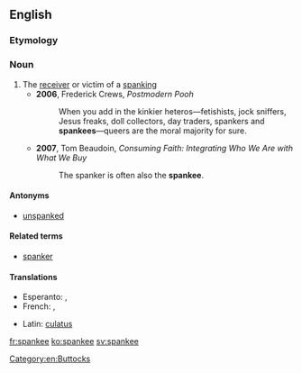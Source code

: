 ==English==

===Etymology===
{{suffix|spank|ee}}

===Noun===
{{en-noun}}

# The [[receiver]] or victim of a [[spanking]]
#* '''2006''', Frederick Crews, ''Postmodern Pooh''
#*: When you add in the kinkier heteros—fetishists, jock sniffers, Jesus freaks, doll collectors, day traders, spankers and '''spankees'''—queers are the moral majority for sure.
#* '''2007''', Tom Beaudoin, ''Consuming Faith: Integrating Who We Are with What We Buy‎''
#*: The spanker is often also the '''spankee'''.

====Antonyms====
* [[unspanked]]

====Related terms====
* [[spanker]]

====Translations====
{{trans-top|receiver of a spanking}}
* Esperanto: {{t|eo|pugfrapadato}}, {{t|eo|pugfrapadatino}}
* French: {{t+|fr|fessé|m}}, {{t+|fr|fessée|f}}
{{trans-mid}}
* Latin: [[culatus]] {{m}}
{{trans-bottom}}

[[Category:en:Buttocks]]

[[fr:spankee]]
[[ko:spankee]]
[[sv:spankee]]